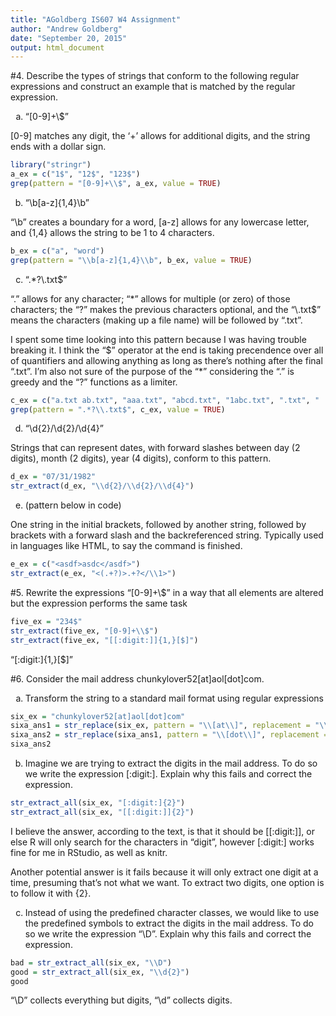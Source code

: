 ```yaml
---
title: "AGoldberg IS607 W4 Assignment"
author: "Andrew Goldberg"
date: "September 20, 2015"
output: html_document
---
```


#4. Describe the types of strings that conform to the following regular expressions and construct an example that is matched by the regular expression. 

a. "[0-9]+\\$"

[0-9] matches any digit, the '+' allows for additional digits, and the string ends with a dollar sign.

```r
library("stringr")
a_ex = c("1$", "12$", "123$")
grep(pattern = "[0-9]+\\$", a_ex, value = TRUE)
```

b. "\\b[a-z]{1,4}\\b"

"\\b" creates a boundary for a word, [a-z] allows for any lowercase letter, and {1,4} allows the string to be 1 to 4 characters.

```r
b_ex = c("a", "word")
grep(pattern = "\\b[a-z]{1,4}\\b", b_ex, value = TRUE)
```

c. ".*?\\.txt$"

"." allows for any character; "*" allows for multiple (or zero) of those characters; the "?" makes the previous characters optional, and the "\\.txt$" means the characters (making up a file name) will be followed by ".txt". 

I spent some time looking into this pattern because I was having trouble breaking it. I think the "$" operator at the end is taking precendence over all of quantifiers and allowing anything as long as there's nothing after the final ".txt". I'm also not sure of the purpose of the "*" considering the "." is greedy and the "?" functions as a limiter. 

```r
c_ex = c("a.txt ab.txt", "aaa.txt", "abcd.txt", "1abc.txt", ".txt", " .txt", "asdf asdf.txt", "asdf.txt asdf.txt", "asdf.txt.asdf.txt", "b a.txt a.txt")
grep(pattern = ".*?\\.txt$", c_ex, value = TRUE)
```


d. "\\d{2}/\\d{2}/\\d{4}"

Strings that can represent dates, with forward slashes between day (2 digits), month (2 digits), year (4 digits), conform to this pattern.

```r
d_ex = "07/31/1982"
str_extract(d_ex, "\\d{2}/\\d{2}/\\d{4}")
```



e. (pattern below in code)

One string in the initial brackets, followed by another string, followed by brackets with a forward slash and the backreferenced string. Typically used in languages like HTML, to say the command is finished.

```r
e_ex = c("<asdf>asdc</asdf>")
str_extract(e_ex, "<(.+?)>.+?</\\1>")
```



#5. Rewrite the expressions "[0-9]+\\$" in a way that all elements are altered but the expression performs the same task

```r
five_ex = "234$"
str_extract(five_ex, "[0-9]+\\$")
str_extract(five_ex, "[[:digit:]]{1,}[$]")
```

"[:digit:]{1,}[$]"



#6. Consider the mail address chunkylover52[at]aol[dot]com.

a. Transform the string to a standard mail format using regular expressions

```r
six_ex = "chunkylover52[at]aol[dot]com"
sixa_ans1 = str_replace(six_ex, pattern = "\\[at\\]", replacement = "\\@")
sixa_ans2 = str_replace(sixa_ans1, pattern = "\\[dot\\]", replacement = "\\.")
sixa_ans2
```

b. Imagine we are trying to extract the digits in the mail address. To do so we write the expression [:digit:]. Explain why this fails and correct the expression. 

```r
str_extract_all(six_ex, "[:digit:]{2}")
str_extract_all(six_ex, "[[:digit:]]{2}")
```

I believe the answer, according to the text, is that it should be [[:digit:]], or else R will only search for the characters in "digit", however [:digit:] works fine for me in RStudio, as well as knitr. 

Another potential answer is it fails because it will only extract one digit at a time, presuming that's not what we want. To extract two digits, one option is to follow it with {2}. 

c. Instead of using the predefined character classes, we would like to use the predefined symbols to extract the digits in the mail address. To do so we write the expression "\\D". Explain why this fails and correct the expression. 

```r
bad = str_extract_all(six_ex, "\\D")
good = str_extract_all(six_ex, "\\d{2}")
good
```

"\\D" collects everything but digits, "\\d" collects digits. 
